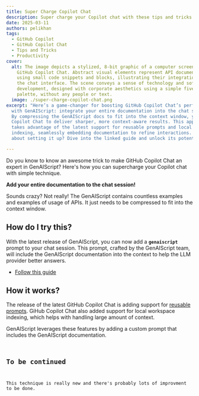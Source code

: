 ```yaml
---
title: Super Charge Copilot Chat
description: Super charge your Copilot chat with these tips and tricks.
date: 2025-03-11
authors: pelikhan
tags:
  - GitHub Copilot
  - GitHub Copilot Chat
  - Tips and Tricks
  - Productivity
cover:
  alt: The image depicts a stylized, 8-bit graphic of a computer screen showcasing
    GitHub Copilot Chat. Abstract visual elements represent API documentation
    using small code snippets and blocks, illustrating their integration within
    the chat interface. The scene conveys a sense of technology and software
    development, designed with corporate aesthetics using a simple five-color
    palette, without any people or text.
  image: ./super-charge-copilot-chat.png
excerpt: "Here’s a game-changer for boosting GitHub Copilot Chat’s performance
  with GenAIScript: integrate your entire documentation into the chat session.
  By compressing the GenAIScript docs to fit into the context window, you enable
  Copilot Chat to deliver sharper, more context-aware results. This approach
  takes advantage of the latest support for reusable prompts and local workspace
  indexing, seamlessly embedding documentation to refine interactions. Curious
  about setting it up? Dive into the linked guide and unlock its potential."

---
```



<BlogNarration />

Do you know to know an awesome trick to make GitHub Copilot Chat an expert in GenAIScript?
Here's how you can supercharge your Copilot chat with simple technique.

**Add your entire documentation to the chat session!**

Sounds crazy? Not really! The GenAIScript contains countless examples and examples of usage of APIs. It just needs to be compressed
to fit into the context window.

## How do I try this?

With the latest release of GenAIScript, you can now add a **`genaiscript`** prompt to your chat session.
This prompt, crafted by the GenAIScript team, will include the GenAIScript documentation
into the context to help the LLM provider better answers.

<YouTube id="https://youtu.be/0GkbxnW0J34" posterQuality="high" />

- [Follow this guide](/genaiscript/reference/vscode/github-copilot-chat/#genaiscript-custom-prompt)

## How it works?

The release of the latest GitHub Copilot Chat is adding support for [reusable prompts](https://code.visualstudio.com/docs/copilot/copilot-customization#_reusable-prompt-files-experimental).
GiHub Copilot Chat also added support for local workspace indexing, which helps with handling large amount of context.

GenAIScript leverages these features by adding a custom prompt that includes the GenAIScript documentation.

<Code
    code={prompt}
    wrap={true}
    lang="text"
    title=".genaiscript/prompts/genaiscript.prompt.md"
/>

## To be continued

This technique is really new and there's probably lots of improvment to be done.

